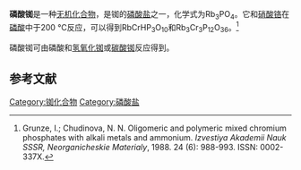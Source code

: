 {{Chembox
| Name = 
| NameEn = 
| ImageFileL1 = Rb+.svg
|  ImageSizeL1= 74px 
| ImageFileL2 = Rb+.svg
|  ImageSizeL2= 74px 
| ImageFileR1 = Phosphat-Ion.svg
|  ImageSizeR1= 174px 
| ImageFileR2 = Rb+.svg
|  ImageSizeR2= 74px
|  ImageAlt = 
| IUPACName = 
| IUPACNameZh = 
| OtherNames = 磷酸三铷<br>正磷酸铷
| Section1 = {{Chembox Identifiers
|   CASNo = 13597-48-3
|   CASNo_Ref = {{cascite|correct|CAS}}
|   PubChem = 9798536
|   SMILES = [Rb+].[Rb+].[Rb+].[O-]P(=O)([O-])[O-] }}
| Section2 = {{Chembox Properties
|   Formula = Rb<sub>3</sub>PO<sub>4</sub>
|   MolarMass = 351.37
|   Appearance = 无色晶体
|   Density = 3.88 g·cm<sup>−3</sup><ref>Hoppe, R.; Seyfert, H. M. Anhydrous orthophosphates of the higher alkali metals.  Potassium orthophosphate, rubidium orthophosphate, and cesium orthophosphate. ''Zeitschrift fuer Naturforschung, Teil B:  Anorganische Chemie, Organische Chemie, Biochemie, Biophysik, Biologie'', 1973. 28 (7-8): 507-508. ISSN: 0044-3174.</ref>
|   MeltingPt = 
|   BoilingPt = 
|   Solubility =  }}
| Section3 = {{Chembox Hazards
|   MainHazards = 
|   FlashPt = 
|   Autoignition =  }}
}}
'''磷酸铷'''是一种[[无机化合物|无机化合物]]，是铷的[[磷酸盐|磷酸盐]]之一，化学式为Rb<sub>3</sub>PO<sub>4</sub>。它和[[硝酸铬|硝酸铬]]在[[磷酸|磷酸]]中于200 °C反应，可以得到RbCrHP<sub>3</sub>O<sub>10</sub>和Rb<sub>3</sub>Cr<sub>3</sub>P<sub>12</sub>O<sub>36</sub>。<ref>Grunze, I.; Chudinova, N. N. Oligomeric and polymeric mixed chromium phosphates with alkali metals and ammonium. ''Izvestiya Akademii Nauk SSSR, Neorganicheskie Materialy'', 1988. 24 (6): 988-993. ISSN: 0002-337X.</ref>

磷酸铷可由磷酸和[[氢氧化铷|氢氧化铷]]或[[碳酸铷|碳酸铷]]反应得到。

==参考文献==
{{reflist}}
{{铷化合物}}
{{磷酸盐}}

[[Category:铷化合物|Category:铷化合物]]
[[Category:磷酸盐|Category:磷酸盐]]
